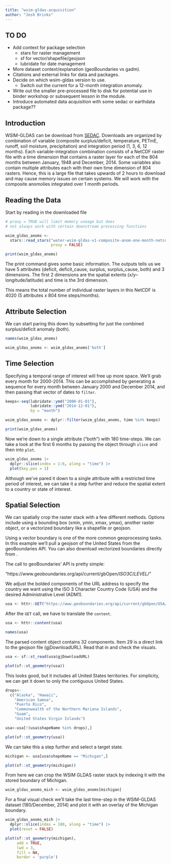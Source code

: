 ```yaml
---
title: "wsim-gldas-acquisition"
author: "Josh Brinks"
---
```


## TO DO

  * Add context for package selection
    + stars for raster management
    + sf for vector/shapefile/geojson
    + lubridate for date management
  * More dataset context/explanation (geoBoundaries vs gadm).
  * Citations and external links for data and packages.
  * Decide on which wsim-gldas version to use.
    + Switch out the current for a 12-month integration anomaly. 
  * Write out the smaller pre-processed file to disk for potential use in binder workshop or subsequent lesson in the module.
  * Introduce automated data acquisition with some sedac or earthdata package??

## Introduction

WSIM-GLDAS can be download from [SEDAC](https://sedac.ciesin.columbia.edu/data/set/water-wsim-gldas-v1). Downloads are organized by combination of variable (composite surplus/deficit, temperature, PETmE, runoff, soil moisture, precipitation) and integration period (1, 3, 6, 12 months). Each variable-integration combination consists of a NetCDF raster file with a time dimension that contains a raster layer for each of the 804 months between January, 1948 and December, 2014. Some variables also contain multiple attributes each with their own time dimension of 804 rasters. Hence, this is a large file that takes upwards of 2 hours to download and may cause memory issues on certain systems. We will work with the composite anomolies integrated over 1 month periods. 

## Reading the Data

Start by reading in the downloaded file 

```r

# proxy = TRUE will limit memory useage but does 
# not always work with certain downstream processing functions

wsim_gldas_anoms <-
  stars::read_stars("water-wsim-gldas-v1-composite-anom-one-month-netcdf/composite_anom_1mo.nc", 
                    proxy = FALSE)

print(wsim_gldas_anoms)
```
The print command gives some basic information. The outputs tells us we have 5 attributes (deficit, deficit_cause, surplus, surplus_cause, both) and 3 dimensions. The first 2 dimensions are the spatial extents (x/y--longitude/latitude) and time is the 3rd dimension. 

This means the total number of individual raster layers in this NetCDF is 4020 (5 attributes x 804 time steps/months).

## Attribute Selection

We can start paring this down by subsetting for just the combined surplus/deficit anomaly (both).

```r
names(wsim_gldas_anoms)

wsim_gldas_anoms <- wsim_gldas_anoms['both']
```
## Time Selection

Specifying a temporal range of interest will free up more space. We'll grab every month for 2000-2014. This can be accomplished by generating a sequence for every month between January 2000 and December 2014, and then passing that vector of dates to `filter`.

```r
keeps<-seq(lubridate::ymd("2000-01-01"),
           lubridate::ymd("2014-12-01"), 
           by = "month")

wsim_gldas_anoms <- dplyr::filter(wsim_gldas_anoms, time %in% keeps)

print(wsim_gldas_anoms)
```

Now we're down to a single attribute ("both") with 180 time-steps. We can take a look at the first 6 months by passing the object through `slice` and then into `plot`.

```r
wsim_gldas_anoms |>
  dplyr::slice(index = 1:6, along = "time") |>
  plot(key.pos = 1)
```

Although we've pared it down to a single attribute with a restricted time period of interest, we can take it a step further and reduce the spatial extent to a country or state of interest. 

## Spatial Selection

We can spatially crop the raster stack with a few different methods. Options include using a bounding box (xmin, ymin, xmax, ymax), another raster object, or a vectorized boundary like a shapefile or geojson.

Using a vector boundary is one of the more common geoprocessing tasks. In this example we'll pull a geojson of the United States from the geoBoundaries API. You can also download vectorized boundaries directly from [](www.geoboundaries.org).

The call to geoBoundaries' API is pretty simple:

"https://www.geoboundaries.org/api/current/gbOpen/*ISO3C*/*LEVEL*/"

We adjust the bolded components of the URL address to specify the country we want using the ISO 3 Character Country Code (USA) and the desired Administrative Level (ADM1).

```r
usa <- httr::GET("https://www.geoboundaries.org/api/current/gbOpen/USA/ADM1/")
```

After the `GET` call, we have to translate the `content`.

```r
usa <- httr::content(usa)

names(usa)
```

The parsed content object contains 32 components. Item 29 is a direct link to the geojson file (gjDownloadURL). Read that in and check the visuals.

```r
usa <- sf::st_read(usa$gjDownloadURL)

plot(sf::st_geometry(usa))
```
This looks good, but it includes all United States territories. For simplicity, we can get it down to only the contiguous United States. 

```r
drops<-
  c("Alaska", "Hawaii", 
    "American Samoa",
    "Puerto Rico",
    "Commonwealth of the Northern Mariana Islands", 
    "Guam", 
    "United States Virgin Islands")

usa<-usa[!(usa$shapeName %in% drops),]

plot(sf::st_geometry(usa))
```

We can take this a step further and select a target state.

```r
michigan <- usa[usa$shapeName == "Michigan",]

plot(sf::st_geometry(michigan))
```

From here we can crop the WSIM GLDAS raster stack by indexing it with the stored boundary of Michigan.

```r
wsim_gldas_anoms_mich <- wsim_gldas_anoms[michigan]
```

For a final visual check we'll take the last time-step in the WSIM-GLDAS dataset (180/December, 2014) and plot it with an overlay of the Michigan boundary.

```r
wsim_gldas_anoms_mich |>
  dplyr::slice(index = 180, along = "time") |>
  plot(reset = FALSE)

plot(sf::st_geometry(michigan),
     add = TRUE,
     lwd = 3,
     fill = NA,
     border = 'purple')
```

